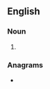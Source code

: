 ==English==

===Noun===
{{head|en|noun form}}

# {{plural of|en|serir}}

===Anagrams===
* {{anagrams|en|a=eirrss|Risers|Risser|risers}}